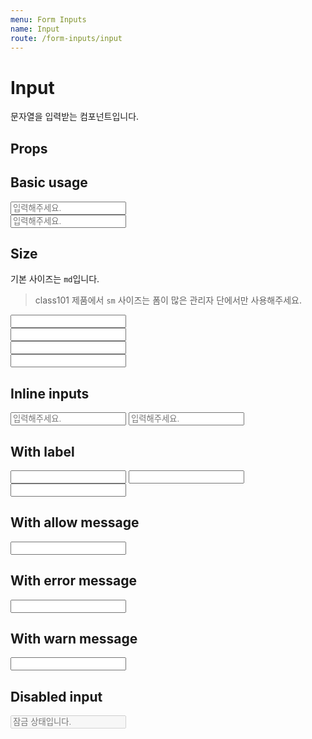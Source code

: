 ```yaml
---
menu: Form Inputs
name: Input
route: /form-inputs/input
---
```



# Input

문자열을 입력받는 컴포넌트입니다.

## Props

<Props of={Input} />

## Basic usage

<Playground>
  <Input placeholder="입력해주세요." />
  <br />
  <Input size="sm" placeholder="입력해주세요." />
</Playground>

## Size

기본 사이즈는 `md`입니다.

> class101 제품에서 `sm` 사이즈는 폼이 많은 관리자 단에서만 사용해주세요.

<Playground>
  <Input size="md" />
  <br />
  <Input size="sm" />
  <br />
  <Input size="md" fill={false} />
  <br />
  <Input size="sm" fill={false} />
</Playground>

## Inline inputs

<Playground>
  <Input inline placeholder="입력해주세요." />
  <Input inline placeholder="입력해주세요." />
</Playground>

## With label

<Playground>
  <Input label="제목" />
  <Input label="주소" size="sm" inline />
  <Input label="전화번호" size="sm" inline />
</Playground>

## With allow message

<Playground>
  <Input allowMessage="올바른 값입니다." />
</Playground>

## With error message

<Playground>
  <Input errorMessage="특수문자를 제외하고 입력해주세요." />
</Playground>

## With warn message

<Playground>
  <Input warnMessage="보안에 취약한 값입니다." />
</Playground>

## Disabled input

<Playground>
  <Input placeholder="잠금 상태입니다." disabled />
</Playground>
